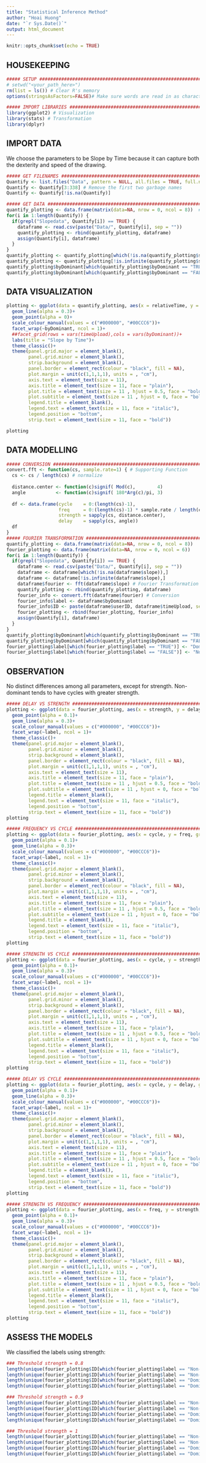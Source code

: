 ```yaml
---
title: "Statistical Inference Method"
author: "Hoai Huong"
date: "`r Sys.Date()`"
output: html_document
---
```


```r
knitr::opts_chunk$set(echo = TRUE)
```

## HOUSEKEEPING

```r
##### SETUP ##############################################################
# setwd("<your_path_here>")
rm(list = ls()) # Clear R's memory
options(stringsAsFactors=FALSE)# Make sure words are read in as characters rather than factors

##### IMPORT LIBRARIES ###################################################
library(ggplot2) # Visualization
library(stats) # Transformation
library(dplyr)
```

## IMPORT DATA

We choose the parameters to be Slope by Time because it can capture both the dexterity and speed of the drawing.

```r
##### GET FILENAMES ######################################################
Quantify <- list.files("Data", pattern = NULL, all.files = TRUE, full.names = FALSE)
Quantify <- Quantify[3:338] # Remove the first two garbage names
Quantify <- Quantify[!is.na(Quantify)]

##### GET DATA ############################################################
quantify_plotting <- data.frame(matrix(data=NA, nrow = 0, ncol = 8))  # Create empty data frames -- Prepare to store data
for(i in 1:length(Quantify)) {
  if(grepl("Slopedata", Quantify[i]) == TRUE) {
    dataframe <- read.csv(paste("Data/", Quantify[i], sep = ""))
    quantify_plotting <- rbind(quantify_plotting, dataframe)
    assign(Quantify[i], dataframe)
  }
}
quantify_plotting <- quantify_plotting[which(!is.na(quantify_plotting$slope)),]
quantify_plotting <- quantify_plotting[!is.infinite(quantify_plotting$slope),]
quantify_plotting$byDominant[which(quantify_plotting$byDominant == "TRUE")] <- "Dominant"
quantify_plotting$byDominant[which(quantify_plotting$byDominant == "FALSE")] <- "Non-Dominant"
```

## DATA VISUALIZATION

```r
plotting <- ggplot(data = quantify_plotting, aes(x = relativeTime, y = slope, group = interaction(timeUpload, userID), color = byDominant))+
  geom_line(alpha = 0.3)+
  geom_point(alpha = 0)+
  scale_colour_manual(values = c("#000000", "#00CCC6"))+
  facet_wrap(~byDominant, ncol = 1)+
  ##facet_grid(rows = vars(timeUpload),cols = vars(byDominant))+
  labs(title = "Slope by Time")+
  theme_classic()+
  theme(panel.grid.major = element_blank(),
        panel.grid.minor = element_blank(),
        strip.background = element_blank(),
        panel.border = element_rect(colour = "black", fill = NA),
        plot.margin = unit(c(1,1,1,1), units = , "cm"),
        axis.text = element_text(size = 11),
        axis.title = element_text(size = 11, face = "plain"),
        plot.title = element_text(size = 11 , hjust = 0.5, face = "bold"),
        plot.subtitle = element_text(size = 11 , hjust = 0, face = "bold"),
        legend.title = element_blank(),
        legend.text = element_text(size = 11, face = "italic"),
        legend.position = "bottom",
        strip.text = element_text(size = 11, face = "bold"))

plotting
```

## DATA MODELLING

```r
##### CONVERSION ############################################################
convert.fft <- function(cs, sample.rate=1) { # Supporting Function
  cs <- cs / length(cs) # normalize
  
  distance.center <- function(c)signif( Mod(c),        4)
  angle           <- function(c)signif( 180*Arg(c)/pi, 3)
  
  df <- data.frame(cycle    = 0:(length(cs)-1),
                   freq     = 0:(length(cs)-1) * sample.rate / length(cs),
                   strength = sapply(cs, distance.center),
                   delay    = sapply(cs, angle))
  df
}
##### FOURIER TRANSFORMATION ################################################
quantify_plotting <- data.frame(matrix(data=NA, nrow = 0, ncol = 8))
fourier_plotting <- data.frame(matrix(data=NA, nrow = 0, ncol = 6))
for(i in 1:length(Quantify)) {
  if(grepl("Slopedata", Quantify[i]) == TRUE) {
    dataframe <- read.csv(paste("Data/", Quantify[i], sep = ""))
    dataframe <- dataframe[which(!is.na(dataframe$slope)),]
    dataframe <- dataframe[!is.infinite(dataframe$slope),]
    dataframe$fourier <- fft(dataframe$slope) # Fourier Transformation
    quantify_plotting <- rbind(quantify_plotting, dataframe)
    fourier_info <- convert.fft(dataframe$fourier) # Conversion
    fourier_info$label <- dataframe$byDominant
    fourier_info$ID <- paste(dataframe$userID, dataframe$timeUpload, sep = "_")
    fourier_plotting <- rbind(fourier_plotting, fourier_info)
    assign(Quantify[i], dataframe)
  }
}
quantify_plotting$byDominant[which(quantify_plotting$byDominant == "TRUE")] <- "Dominant"
quantify_plotting$byDominant[which(quantify_plotting$byDominant == "FALSE")] <- "Non-Dominant"
fourier_plotting$label[which(fourier_plotting$label == "TRUE")] <- "Dominant"
fourier_plotting$label[which(fourier_plotting$label == "FALSE")] <- "Non-Dominant"

```

## OBSERVATION

No distinct differences among all parameters, except for strength. Non-dominant tends to have cycles with greater strength.

```r
##### DELAY VS STRENGTH #####################################################
plotting <- ggplot(data = fourier_plotting, aes(x = strength, y = delay, group = ID, color = label))+
  geom_point(alpha = 0.1)+
  geom_line(alpha = 0.3)+
  scale_colour_manual(values = c("#000000", "#00CCC6"))+
  facet_wrap(~label, ncol = 1)+
  theme_classic()+
  theme(panel.grid.major = element_blank(),
        panel.grid.minor = element_blank(),
        strip.background = element_blank(),
        panel.border = element_rect(colour = "black", fill = NA),
        plot.margin = unit(c(1,1,1,1), units = , "cm"),
        axis.text = element_text(size = 11),
        axis.title = element_text(size = 11, face = "plain"),
        plot.title = element_text(size = 11 , hjust = 0.5, face = "bold"),
        plot.subtitle = element_text(size = 11 , hjust = 0, face = "bold"),
        legend.title = element_blank(),
        legend.text = element_text(size = 11, face = "italic"),
        legend.position = "bottom",
        strip.text = element_text(size = 11, face = "bold"))
plotting

##### FREQUENCY VS CYCLE ####################################################
plotting <- ggplot(data = fourier_plotting, aes(x = cycle, y = freq, group = ID, color = label))+
  geom_point(alpha = 0.1)+
  geom_line(alpha = 0.3)+
  scale_colour_manual(values = c("#000000", "#00CCC6"))+
  facet_wrap(~label, ncol = 1)+
  theme_classic()+
  theme(panel.grid.major = element_blank(),
        panel.grid.minor = element_blank(),
        strip.background = element_blank(),
        panel.border = element_rect(colour = "black", fill = NA),
        plot.margin = unit(c(1,1,1,1), units = , "cm"),
        axis.text = element_text(size = 11),
        axis.title = element_text(size = 11, face = "plain"),
        plot.title = element_text(size = 11 , hjust = 0.5, face = "bold"),
        plot.subtitle = element_text(size = 11 , hjust = 0, face = "bold"),
        legend.title = element_blank(),
        legend.text = element_text(size = 11, face = "italic"),
        legend.position = "bottom",
        strip.text = element_text(size = 11, face = "bold"))
plotting

##### STRENGTH VS CYCLE #####################################################
plotting <- ggplot(data = fourier_plotting, aes(x = cycle, y = strength, group = ID, color = label))+
  geom_point(alpha = 0.1)+
  geom_line(alpha = 0.3)+
  scale_colour_manual(values = c("#000000", "#00CCC6"))+
  facet_wrap(~label, ncol = 1)+
  theme_classic()+
  theme(panel.grid.major = element_blank(),
        panel.grid.minor = element_blank(),
        strip.background = element_blank(),
        panel.border = element_rect(colour = "black", fill = NA),
        plot.margin = unit(c(1,1,1,1), units = , "cm"),
        axis.text = element_text(size = 11),
        axis.title = element_text(size = 11, face = "plain"),
        plot.title = element_text(size = 11 , hjust = 0.5, face = "bold"),
        plot.subtitle = element_text(size = 11 , hjust = 0, face = "bold"),
        legend.title = element_blank(),
        legend.text = element_text(size = 11, face = "italic"),
        legend.position = "bottom",
        strip.text = element_text(size = 11, face = "bold"))
plotting

##### DELAY VS CYCLE #########################################################
plotting <- ggplot(data = fourier_plotting, aes(x = cycle, y = delay, group = ID, color = label))+
  geom_point(alpha = 0.1)+
  geom_line(alpha = 0.3)+
  scale_colour_manual(values = c("#000000", "#00CCC6"))+
  facet_wrap(~label, ncol = 1)+
  theme_classic()+
  theme(panel.grid.major = element_blank(),
        panel.grid.minor = element_blank(),
        strip.background = element_blank(),
        panel.border = element_rect(colour = "black", fill = NA),
        plot.margin = unit(c(1,1,1,1), units = , "cm"),
        axis.text = element_text(size = 11),
        axis.title = element_text(size = 11, face = "plain"),
        plot.title = element_text(size = 11 , hjust = 0.5, face = "bold"),
        plot.subtitle = element_text(size = 11 , hjust = 0, face = "bold"),
        legend.title = element_blank(),
        legend.text = element_text(size = 11, face = "italic"),
        legend.position = "bottom",
        strip.text = element_text(size = 11, face = "bold"))
plotting

##### STRENGTH VS FREQUENCY ###################################################
plotting <- ggplot(data = fourier_plotting, aes(x = freq, y = strength, group = ID, color = label))+
  geom_point(alpha = 0.1)+
  geom_line(alpha = 0.3)+
  scale_colour_manual(values = c("#000000", "#00CCC6"))+
  facet_wrap(~label, ncol = 1)+
  theme_classic()+
  theme(panel.grid.major = element_blank(),
        panel.grid.minor = element_blank(),
        strip.background = element_blank(),
        panel.border = element_rect(colour = "black", fill = NA),
        plot.margin = unit(c(1,1,1,1), units = , "cm"),
        axis.text = element_text(size = 11),
        axis.title = element_text(size = 11, face = "plain"),
        plot.title = element_text(size = 11 , hjust = 0.5, face = "bold"),
        plot.subtitle = element_text(size = 11 , hjust = 0, face = "bold"),
        legend.title = element_blank(),
        legend.text = element_text(size = 11, face = "italic"),
        legend.position = "bottom",
        strip.text = element_text(size = 11, face = "bold"))
plotting

```

## ASSESS THE MODELS

We classified the labels using strength:

```r
### Threshold strength = 0.8
length(unique(fourier_plotting$ID[which(fourier_plotting$label == "Non-Dominant")]))
length(unique(fourier_plotting$ID[which(fourier_plotting$label == "Non-Dominant" & fourier_plotting$strength >= 0.8)]))
length(unique(fourier_plotting$ID[which(fourier_plotting$label == "Dominant")]))
length(unique(fourier_plotting$ID[which(fourier_plotting$label == "Dominant" & fourier_plotting$strength >= 0.8)]))

### Threshold strength = 0.9
length(unique(fourier_plotting$ID[which(fourier_plotting$label == "Non-Dominant")]))
length(unique(fourier_plotting$ID[which(fourier_plotting$label == "Non-Dominant" & fourier_plotting$strength >= 0.9)]))
length(unique(fourier_plotting$ID[which(fourier_plotting$label == "Dominant")]))
length(unique(fourier_plotting$ID[which(fourier_plotting$label == "Dominant" & fourier_plotting$strength >= 0.9)]))

### Threshold strength = 1
length(unique(fourier_plotting$ID[which(fourier_plotting$label == "Non-Dominant")]))
length(unique(fourier_plotting$ID[which(fourier_plotting$label == "Non-Dominant" & fourier_plotting$strength >= 1)]))
length(unique(fourier_plotting$ID[which(fourier_plotting$label == "Dominant")]))
length(unique(fourier_plotting$ID[which(fourier_plotting$label == "Dominant" & fourier_plotting$strength >= 1)]))
```

